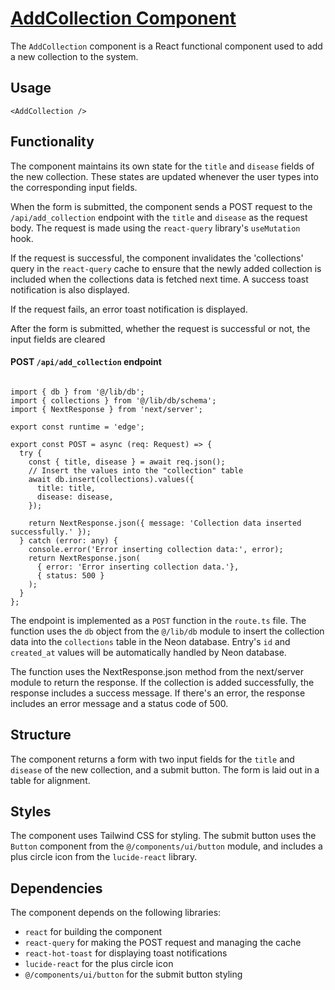 # [AddCollection Component](https://github.com/AndrewThien/Bio-Bank/blob/master/src/components/AddCollection.tsx)

The `AddCollection` component is a React functional component used to add a new collection to the system.

## Usage

```tsx
<AddCollection />
```

## Functionality

The component maintains its own state for the `title` and `disease` fields of the new collection. These states are updated whenever the user types into the corresponding input fields.

When the form is submitted, the component sends a POST request to the `/api/add_collection` endpoint with the `title` and `disease` as the request body. The request is made using the `react-query` library's `useMutation` hook.

If the request is successful, the component invalidates the 'collections' query in the `react-query` cache to ensure that the newly added collection is included when the collections data is fetched next time. A success toast notification is also displayed.

If the request fails, an error toast notification is displayed.

After the form is submitted, whether the request is successful or not, the input fields are cleared

#### POST `/api/add_collection` endpoint

```tsx

import { db } from '@/lib/db';
import { collections } from '@/lib/db/schema';
import { NextResponse } from 'next/server';

export const runtime = 'edge';

export const POST = async (req: Request) => {
  try {
    const { title, disease } = await req.json();
    // Insert the values into the "collection" table
    await db.insert(collections).values({
      title: title,
      disease: disease,
    });

    return NextResponse.json({ message: 'Collection data inserted successfully.' });
  } catch (error: any) {
    console.error('Error inserting collection data:', error);
    return NextResponse.json(
      { error: 'Error inserting collection data.'},
      { status: 500 }
    );
  }
};

```
The endpoint is implemented as a `POST` function in the `route.ts` file. The function uses the `db` object from the `@/lib/db` module to insert the collection data into the `collections` table in the Neon database. Entry's `id` and `created_at` values will be automatically handled by Neon database.

The function uses the NextResponse.json method from the next/server module to return the response. If the collection is added successfully, the response includes a success message. If there's an error, the response includes an error message and a status code of 500.

## Structure

The component returns a form with two input fields for the `title` and `disease` of the new collection, and a submit button. The form is laid out in a table for alignment.

## Styles

The component uses Tailwind CSS for styling. The submit button uses the `Button` component from the `@/components/ui/button` module, and includes a plus circle icon from the `lucide-react` library.

## Dependencies

The component depends on the following libraries:

- `react` for building the component
- `react-query` for making the POST request and managing the cache
- `react-hot-toast` for displaying toast notifications
- `lucide-react` for the plus circle icon
- `@/components/ui/button` for the submit button styling
